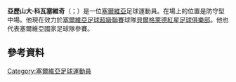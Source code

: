 {{blpunsourced|time=2015-06-02T17:44:14+00:00}}
{{expand|time=2015-06-02T17:44:14+00:00}}
'''亞歷山大·科瓦塞維奇'''（{{lang-sr|Александар Ковачевић}}；{{bd|1992年|1月9日}}）是一位[[塞爾維亞|塞爾維亞]]足球運動員。在場上的位置是防守型中場。他現在效力於[[塞爾維亞足球超級聯賽|塞爾維亞足球超級聯賽]]球隊[[貝爾格萊德紅星足球俱樂部|貝爾格萊德紅星足球俱樂部]]。他也代表塞爾維亞國家足球隊參賽。
==參考資料==
{{Reflist}}

{{DEFAULTSORT: Kovačević, Aleksandar}}
[[Category:塞爾維亞足球運動員|Category:塞爾維亞足球運動員]]